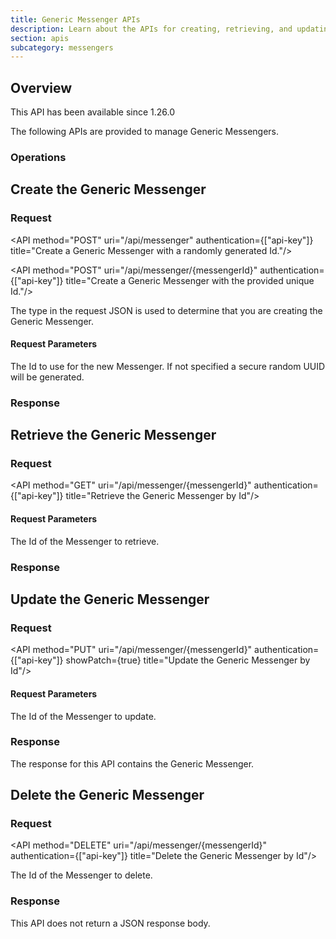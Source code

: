 ```yaml
---
title: Generic Messenger APIs
description: Learn about the APIs for creating, retrieving, and updating Generic Messengers.
section: apis
subcategory: messengers
---
```


## Overview

<Aside type="version">
This API has been available since 1.26.0
</Aside>

The following APIs are provided to manage Generic Messengers.

### Operations

## Create the Generic Messenger

### Request

<API method="POST" uri="/api/messenger" authentication={["api-key"]} title="Create a Generic Messenger with a randomly generated Id."/>

<API method="POST" uri="/api/messenger/{messengerId}" authentication={["api-key"]} title="Create a Generic Messenger with the provided unique Id."/>

The <InlineField>type</InlineField> in the request JSON is used to determine that you are creating the Generic Messenger.

#### Request Parameters

<APIBlock>
  <APIField name="messengerId" type="UUID" optional defaults="secure random UUID">
    The Id to use for the new Messenger. If not specified a secure random UUID will be generated.
  </APIField>
</APIBlock>

<GenericRequestBody />

### Response

<StandardPostResponseCodes never_search_error />

<GenericResponseBody />

## Retrieve the Generic Messenger

### Request

<API method="GET" uri="/api/messenger/{messengerId}" authentication={["api-key"]} title="Retrieve the Generic Messenger by Id"/>

#### Request Parameters

<APIBlock>
  <APIField name="messengerId" type="UUID" required>
    The Id of the Messenger to retrieve.
  </APIField>
</APIBlock>

### Response

<StandardGetResponseCodes never_search_error />

<GenericResponseBody />

## Update the Generic Messenger

<GenericUpdateExplanationFragment capitalized_object_name="Generic Messenger" />

### Request

<API method="PUT" uri="/api/messenger/{messengerId}" authentication={["api-key"]} showPatch={true} title="Update the Generic Messenger by Id"/>

#### Request Parameters

<APIBlock>
  <APIField name="messengerId" type="UUID" required>
    The Id of the Messenger to update.
  </APIField>
</APIBlock>

<GenericRequestBody />

### Response

The response for this API contains the Generic Messenger.

<StandardPutResponseCodes never_search_error />

<GenericResponseBody />

## Delete the Generic Messenger

### Request

<API method="DELETE" uri="/api/messenger/{messengerId}" authentication={["api-key"]} title="Delete the Generic Messenger by Id"/>

<APIBlock>
  <APIField name="messengerId" type="UUID" required>
    The Id of the Messenger to delete.
  </APIField>
</APIBlock>

### Response

This API does not return a JSON response body.

<StandardDeleteResponseCodes never_search_error />

